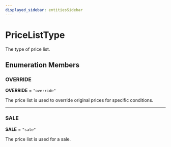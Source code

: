 ```yaml
---
displayed_sidebar: entitiesSidebar
---
```



# PriceListType

The type of price list.

## Enumeration Members

### OVERRIDE

 **OVERRIDE** = `"override"`

The price list is used to override original prices for specific conditions.

___

### SALE

 **SALE** = `"sale"`

The price list is used for a sale.

